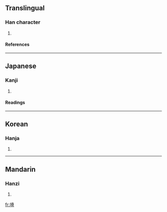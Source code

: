 ==Translingual==
===Han character===
{{Han char|rn=32|rad=土|as=10|sn=13|four=4412<sub>7</sub>|canj=土火金月 (GFCB)}}
# {{defn|Han|sort=土10}}
====References====
{{Han ref|kx=0234.280|dkj=05317|dj=0472.250|hdz=10469.160|uh=5849|ud=22601|bh=DCE7|bd=56551}}
----
==Japanese==
===Kanji===
{{ja-kanji|grade=|rs=土10}}
# {{defn|Japanese}} 
====Readings====
{{ja-readings|on=[[せき]] (seki), [[しゃく]] (shaku)|kun=[[やせつち]] (yasetsuchi)}}
----
==Korean==
===Hanja===
{{ko-hanja|hangeul=척|rv=cheok|mr=ch'ŏk}}
# {{defn|Korean}}
----
==Mandarin==
===Hanzi===
{{cmn-hanzi|pin=[[jí]] ([[ji2]]), [[sài]] ([[sai4]]), [[sè]] ([[se4]])|wg=chi<sup>2</sup>, sai<sup>4</sup>, se<sup>4</sup>}}
# {{defn|Mandarin}}

[[fr:塉]]